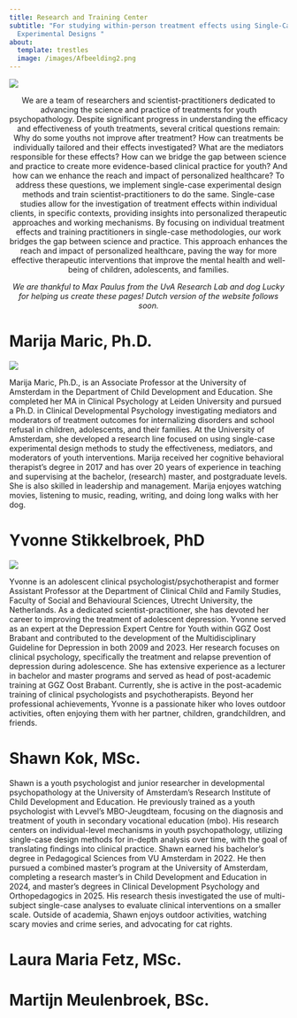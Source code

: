 ```yaml
---
title: Research and Training Center
subtitle: "For studying within-person treatment effects using Single-Case
  Experimental Designs "
about:
  template: trestles
  image: /images/Afbeelding2.png
---
```

![](/images/Logosceds4youth.png)

<p style="text-align: center">We are a team of researchers and scientist-practitioners dedicated to advancing the science and practice of treatments for youth psychopathology. Despite significant progress in understanding the efficacy and effectiveness of youth treatments, several critical questions remain: Why do some youths not improve after treatment? How can treatments be individually tailored and their effects investigated? What are the mediators responsible for these effects? How can we bridge the gap between science and practice to create more evidence-based clinical practice for youth? And how can we enhance the reach and impact of personalized healthcare? To address these questions, we implement single-case experimental design methods and train scientist-practitioners to do the same. Single-case studies allow for the investigation of treatment effects within individual clients, in specific contexts, providing insights into personalized therapeutic approaches and working mechanisms. By focusing on individual treatment effects and training practitioners in single-case methodologies, our work bridges the gap between science and practice. This approach enhances the reach and impact of personalized healthcare, paving the way for more effective therapeutic interventions that improve the mental health and well-being of children, adolescents, and families.</p><p style="text-align: center"><em>We are thankful to Max Paulus from the UvA Research Lab and dog Lucky for helping us create these pages!&nbsp;Dutch version of the website follows soon.</em></p>

# **Marija Maric, Ph.D.**

![](/images/tempImageI2r0dl.jpg)

Marija Maric, Ph.D., is an Associate Professor at the University of Amsterdam in the Department of Child Development and Education. She completed her MA in Clinical Psychology at Leiden University and pursued a Ph.D. in Clinical Developmental Psychology investigating mediators and moderators of treatment outcomes for internalizing disorders and school refusal in children, adolescents, and their families. At the University of Amsterdam, she developed a research line focused on using single-case experimental design methods to study the effectiveness, mediators, and moderators of youth interventions. Marija received her cognitive behavioral therapist’s degree in 2017 and has over 20 years of experience in teaching and supervising at the bachelor, (research) master, and postgraduate levels. She is also skilled in leadership and management. Marija enjoyes watching movies, listening to music, reading, writing, and doing long walks with her dog.

# **Yvonne Stikkelbroek, PhD**

![](/images/tempImagevdQWPT.jpg)

Yvonne is an adolescent clinical psychologist/psychotherapist and former Assistant Professor at the Department of Clinical Child and Family Studies, Faculty of Social and Behavioural Sciences, Utrecht University, the Netherlands. As a dedicated scientist-practitioner, she has devoted her career to improving the treatment of adolescent depression. Yvonne served as an expert at the Depression Expert Centre for Youth within GGZ Oost Brabant and contributed to the development of the Multidisciplinary Guideline for Depression in both 2009 and 2023. Her research focuses on clinical psychology, specifically the treatment and relapse prevention of depression during adolescence. She has extensive experience as a lecturer in bachelor and master programs and served as head of post-academic training at GGZ Oost Brabant. Currently, she is active in the post-academic training of clinical psychologists and psychotherapists. Beyond her professional achievements, Yvonne is a passionate hiker who loves outdoor activities, often enjoying them with her partner, children, grandchildren, and friends.

# **Shawn Kok, MSc.**

Shawn is a youth psychologist and junior researcher in developmental psychopathology at the University of Amsterdam's Research Institute of Child Development and Education. He previously trained as a youth psychologist with Levvel's MBO-Jeugdteam, focusing on the diagnosis and treatment of youth in secondary vocational education (mbo). His research centers on individual-level mechanisms in youth psychopathology, utilizing single-case design methods for in-depth analysis over time, with the goal of translating findings into clinical practice. Shawn earned his bachelor's degree in Pedagogical Sciences from VU Amsterdam in 2022. He then pursued a combined master’s program at the University of Amsterdam, completing a research master’s in Child Development and Education in 2024, and master's degrees in Clinical Development Psychology and Orthopedagogics in 2025. His research thesis investigated the use of multi-subject single-case analyses to evaluate clinical interventions on a smaller scale. Outside of academia, Shawn enjoys outdoor activities, watching scary movies and crime series, and advocating for cat rights.

# **Laura Maria Fetz, MSc.**

# **Martijn Meulenbroek, BSc.**